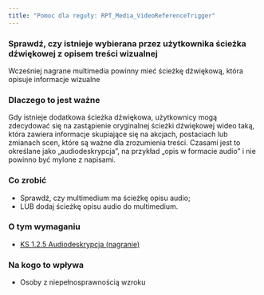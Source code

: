 ```yaml
---
title: "Pomoc dla reguły: RPT_Media_VideoReferenceTrigger"
---
```


<div className="toolHelp">
<Row>
<Column colLg={16} colMd={8} colSm={4} className="toolHead">

### Sprawdź, czy istnieje wybierana przez użytkownika ścieżka dźwiękowej z opisem treści wizualnej

<div id="locLevel"></div>

Wcześniej nagrane multimedia powinny mieć ścieżkę dźwiękową, która opisuje informacje wizualne

</Column>
</Row>
<Row>
<Column colLg={11} colMd={5} colSm={4} className="toolMain">

### Dlaczego to jest ważne

Gdy istnieje dodatkowa ścieżka dźwiękowa, użytkownicy mogą zdecydować się na zastąpienie oryginalnej ścieżki dźwiękowej wideo taką, która zawiera informacje skupiające się na akcjach, postaciach lub zmianach scen, które są ważne dla zrozumienia treści. Czasami jest to określane jako „audiodeskrypcja”, na przykład „opis w formacie audio” i nie powinno być mylone z napisami.

<div id="locSnippet"></div>

### Co zrobić

 * Sprawdź, czy multimedium ma ścieżkę opisu audio;
 * LUB dodaj ścieżkę opisu audio do multimedium.

</Column>
<Column colLg={5} colMd={3} colSm={4} className="toolLeft">

### O tym wymaganiu

* [KS 1.2.5 Audiodeskrypcja (nagranie)](https://wcag.lepszyweb.pl/#audio-description-prerecorded)

### Na kogo to wpływa

 * Osoby z niepełnosprawnością wzroku

</Column>
</Row>
</div>

